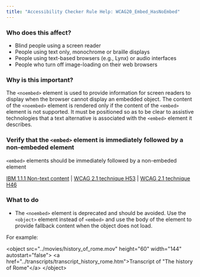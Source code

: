 ```yaml
---
title: "Accessibility Checker Rule Help: WCAG20_Embed_HasNoEmbed"
---
```


<div className="toolHelp">
<Row>
<Column colLg={5} colMd={3} colSm={4} className="toolLeft">

### Who does this affect?

 * Blind people using a screen reader
 * People using text only, monochrome or braille displays
 * People using text-based browsers (e.g., Lynx) or audio interfaces
 * People who turn off image-loading on their web browsers

### Why is this important?

The `<noembed>` element is used to provide information for screen readers to display when the browser cannot display an embedded object. The content of the `<noembed>` element is rendered only if the content of the `<embed>` element is not supported. It must be positioned so as to be clear to assistive technologies that a text alternative is associated with the `<embed>` element it describes.

</Column>
<Column colLg={11} colMd={5} colSm={4} className="toolMain">

<div id="locLevel"></div>

### Verify that the `<embed>` element is immediately followed by a non-embeded element
`<embed>` elements should be immediately followed by a non-embeded element

[IBM 1.1.1 Non-text content](http://www.ibm.com/able/guidelines/ci162/non_text_content.html) | [WCAG 2.1 technique H53](https://www.w3.org/WAI/WCAG21/Techniques/html/H53) | [WCAG 2.1 technique H46](https://www.w3.org/WAI/WCAG21/Techniques/html/H46.html)

<div id="locSnippet"></div>

### What to do

 * The `<noembed>` element is deprecated and should be avoided. Use the `<object>` element instead of `<embed>` and use the body of the element to provide fallback content when the object does not load.

  For example:

<CodeSnippet type="multi" light={true}> &lt;object src="../movies/history_of_rome.mov" height="60" width="144" autostart="false"&gt;
         &lt;a href="../transcripts/transcript_history_rome.htm"&gt;Transcript of "The history of Rome"&lt;/a&gt;
 &lt;/object&gt;
 </CodeSnippet>

</Column>
</Row>
</div>
